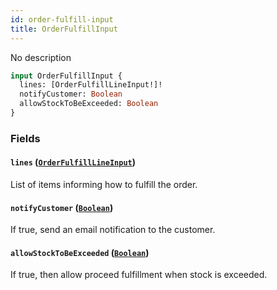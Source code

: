 ```yaml
---
id: order-fulfill-input
title: OrderFulfillInput
---
```



No description

```graphql
input OrderFulfillInput {
  lines: [OrderFulfillLineInput!]!
  notifyCustomer: Boolean
  allowStockToBeExceeded: Boolean
}
```


### Fields

#### `lines` ([`OrderFulfillLineInput`](../../../developer/api-reference/inputs/order-fulfill-line-input))

List of items informing how to fulfill the order.


#### `notifyCustomer` ([`Boolean`](../../../developer/api-reference/scalars/boolean))

If true, send an email notification to the customer.


#### `allowStockToBeExceeded` ([`Boolean`](../../../developer/api-reference/scalars/boolean))

If true, then allow proceed fulfillment when stock is exceeded.




